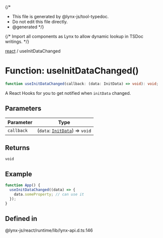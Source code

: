 {/\*

- This file is generated by @lynx-js/tool-typedoc.
- Do not edit this file directly.
- @generated
  \*/}

{/* Import all components as Lynx to allow dynamic lookup in TSDoc writings. */}

[react](/api/react/index.mdx) / useInitDataChanged

# Function: useInitDataChanged()

```ts
function useInitDataChanged(callback: (data: InitData) => void): void;
```

A React Hooks for you to get notified when `initData` changed.

## Parameters

| Parameter  | Type                                                                |
| ---------- | ------------------------------------------------------------------- |
| `callback` | (`data`: [`InitData`](/api/react/Interface.InitData.mdx)) => `void` |

## Returns

`void`

## Example

```ts
function App() {
  useInitDataChanged((data) => {
    data.someProperty; // can use it
  });
}
```

## Defined in

@lynx-js/react/runtime/lib/lynx-api.d.ts:146
